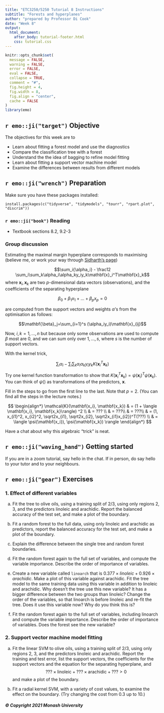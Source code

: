 ```yaml
---
title: "ETC3250/5250 Tutorial 8 Instructions"
subtitle: "Forests and hyperplanes"
author: "prepared by Professor Di Cook"
date: "Week 8"
output:
  html_document:
    after_body: tutorial-footer.html
    css: tutorial.css
---
```


```r
knitr::opts_chunk$set(
  message = FALSE,
  warning = FALSE,
  error = FALSE, 
  eval = FALSE,
  collapse = TRUE,
  comment = "#",
  fig.height = 4,
  fig.width = 8,
  fig.align = "center",
  cache = FALSE
)
library(emo)
```


## `r emo::ji("target")` Objective

The objectives for this week are to 

- Learn about fitting a forest model and use the diagnostics 
- Compare the classification tree with a forest
- Understand the the idea of bagging to refine model fitting
- Learn about fitting a support vector machine model 
- Examine the differences between results from different models

## `r emo::ji("wrench")` Preparation 

Make sure you have these packages installed:

```
install.packages(c("tidyverse", "tidymodels", "tourr", "rpart.plot", "discrim"))
```

### `r emo::ji("book")` Reading 

- Textbook sections 8.2, 9.2-3

### Group discussion 

Estimating the maximal margin hyperplane corresponds to maximising (believe me, or work your way through [Sidharth's page](https://medium.com/analytics-vidhya/math-behind-support-vector-machines-642421e45b08))

$$\sum_i{\alpha_i} - \frac12 \sum_i\sum_k\alpha_i\alpha_ky_iy_k\mathbf{x}_i^T\mathbf{x}_k$$
where $\mathbf{x}_i, \mathbf{x}_k$ are two $p$-dimensional data vectors (observations), and the coefficients of the separating hyperplane

$$\beta_0 + \beta_1 x_1 + \dots + \beta_p x_p = 0$$

are computed from the support vectors and weights $\alpha$'s from the optimisation as follows:

$$\mathbf{\beta}_j=\sum_{i=1}^s (\alpha_iy_i)\mathbf{x}_{ij}$$

Now, $i, k = 1, ..., n$ but because only some observations are used to compute $\beta$ most are 0, and we can sum only over $1, ..., s$, where $s$ is the number of support vectors. 

With the kernel trick, 

$$\sum_i{\alpha_i} - \sum_i\sum_k\alpha_i\alpha_ky_iy_kK(\mathbf{x}_i^T\mathbf{x}_k)$$

Try one kernel function transformation to show that $K(\mathbf{x}_i^T\mathbf{x}_k) = \psi(\mathbf{x}_i)^T\psi(\mathbf{x}_k)$. You can think of $\psi()$ as transformations of the predictors, $\mathbf{x}$.

Fill in the steps to go from the first line to the last. Note that $p=2$. (You can find all the steps in the lecture notes.)

$$
\begin{align*}
\mathcal{K}(\mathbf{x_i}, \mathbf{x_k}) & =  (1 + \langle \mathbf{x_i}, \mathbf{x_k}\rangle) ^2 \\
                                    & = ??? \\
                                    & =  ???\\
                                    & =  ???\\
                                    & =  (1, x_{i1}^2, x_{i2}^2, \sqrt2x_{i1}, \sqrt2x_{i2}, \sqrt2x_{i1}x_{i2})^T(???) \\
                                    & = \langle \psi(\mathbf{x_i}), \psi(\mathbf{x_k}) \rangle
\end{align*}
$$

Have a chat about why this algebraic "trick" is neat.

## `r emo::ji("waving_hand")` Getting started

If you are in a zoom tutorial, say hello in the chat. If in person, do say hello to your tutor and to your neighbours. 

## `r emo::ji("gear")` Exercises 

### 1. Effect of different variables

a. Fit the tree to olive oils, using a training split of 2/3, using only regions 2, 3,  and  the predictors linoleic and arachidic. Report the balanced accuracy of the test set, and make a plot of the boundary.

b. Fit a random forest to the full data, using only linoleic and arachidic as predictors, report the  balanced accuracy for the test set, and make a plot of the boundary.

c. Explain the difference between the single tree and random forest boundaries.

d. Fit the random forest again to the full set of variables, and  compute the variable importance. Describe the order of importance of variables.

e. Create a new variable called `linoarch` that is $0.377 \times linoleic + 0.926\times arachidic$. Make a plot of this variable against arachidic. Fit the tree model to the same training data using this variable in addition to linoleic and arachidic. Why doesn't the tree use this new variable? It has a bigger difference between the two groups than linoleic? Change the order of the variables, so that linoarch is before linoleic and re-fit the tree. Does it use this variable now? Why do you think this is?

f. Fit the random forest again to the full set of variables, including linoarch and  compute the variable importance. Describe the order of importance of variables. Does the forest see the new variable?


### 2. Support vector machine model fitting

a. Fit the linear SVM to olive oils, using a training split of 2/3, using only regions 2, 3,  and  the predictors linoleic and arachidic. Report the training and test error, list the support vectors, the coefficients for the support vectors and the equation for the separating hyperplane, and
$$???\times\text{linoleic}+???\times\text{arachidic}+??? > 0$$ and make a plot of the boundary.

b. Fit a radial kernel SVM, with a variety of cost values, to examine the effect on the boundary. (Try changing the cost from 0.3 up to 10.)

##### © Copyright 2021 Monash University

